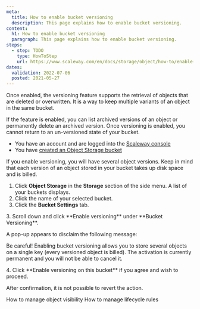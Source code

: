 ```yaml
---
meta:
  title: How to enable bucket versioning
  description: This page explains how to enable bucket versioning.
content:
  h1: How to enable bucket versioning
  paragraph: This page explains how to enable bucket versioning.
steps:
  - step: TODO
    type: HowToStep
    url: https://www.scaleway.com/en/docs/storage/object/how-to/enable-bucket-versioning
dates:
  validation: 2022-07-06
  posted: 2021-05-27
---
```


Once enabled, the versioning feature supports the retrieval of objects that are deleted or overwritten. It is a way to keep multiple variants of an object in the same bucket.

If the feature is enabled, you can list archived versions of an object or permanently delete an archived version. Once versioning is enabled, you cannot return to an un-versioned state of your bucket.

<Message type="requirement">

  - You have an account and are logged into the [Scaleway console](https://console.scaleway.com)  
  - You have [created an Object Storage bucket](/storage/object/how-to/create-a-bucket/)

</Message>

<Message type="note">

  If you enable versioning, you will have several object versions. Keep in mind that each version of an object stored in your bucket takes up disk space and is billed.

</Message>

1. Click **Object Storage** in the **Storage** section of the side menu. A list of your buckets displays.
2. Click the name of your selected bucket.
3. Click the **Bucket Settings** tab. 
  <Lightbox src="scaleway-bucket-settings-tab.webp" alt="" />
3. Scroll down and click **Enable versioning** under **Bucket Versioning**.
  <Lightbox src="scaleway-enable-versioning.webp" alt="" />
  
  A pop-up appears to disclaim the following message:
  <Message type="important">

  Be careful! Enabling bucket versioning allows you to store several objects on a single key (every versioned object is billed). The activation is currently permanent and you will not be able to cancel it.

  </Message>
4. Click **Enable versioning on this bucket** if you agree and wish to proceed. 
  <Lightbox src="scaleway-versioning-pop-up.webp" alt="" />

After confirmation, it is not possible to revert the action. 

<Navigation title="See Also">
  <PreviousButton to="/storage/object/how-to/manage-object-visibility/">How to manage object visibility</PreviousButton>
  <NextButton to="/storage/object/how-to/manage-lifecycle-rules/">How to manage lifecycle rules</NextButton>
</Navigation>
